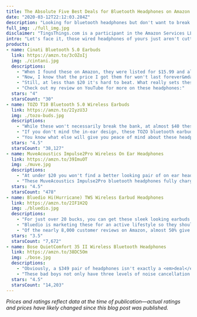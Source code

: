 ```yaml
---
title: The Absolute Five Best Deals for Bluetooth Headphones on Amazon for 2020
date: "2020-03-12T22:12:03.284Z"
description: "Looking for bluetooth headphones but don't want to break the bank? Check out these 10 deals now!"
full_img: ./full_img.jpg
disclaimer: "TingsThings.com is a participant in the Amazon Services LLC Associates Program, an affiliate advertising program designed to provide a means for sites to earn advertising fees by advertising and linking to Amazon.com."
intro: "Let's face it, those wired headphones of yours just aren't cutting it. Like, c'mon, it's 2020—let's get some wireless headphones in your life. I've done the searching for you and here are my top picks for affordable bluetooth headphones on Amazon."
products:
- name: Cinati Bluetooth 5.0 Earbuds
  link: https://amzn.to/3cOZoIj
  img: ./cintani.jpg
  descriptions:
    - "When I found these on Amazon, they were listed for $15.99 and also had a $2 off coupon attached to it. At $13.99, this was BY FAR the best deal on a pair of bluetooth headphones I found."
    - "Now, I know that the price I got them for won't last forever&mdash;in fact, at the time of this writing, they're back up to $17.99&mdash;but Amazon is constantly adding coupons to random items so it's worth keeping an eye on this product to see if the price drops again."
    - "Still, at less than $20 it's hard to beat. What really sets these apart from the others is the LCD display in the case that lets you know how much juice you have left."
    - "Check out my review on YouTube for more on these headphones:"
  stars: "4"
  starsCount: "30"
- name: TOZO T10 Bluetooth 5.0 Wireless Earbuds
  link: https://amzn.to/2IyzU3J
  img: ./tozo-buds.jpg
  descriptions:
    - "While these won't necessarily break the bank, at almost $40 these are one of the more pricier headphones on my list (well, until you get to the last item, lol)."
    - "If you don't mind the in-ear design, these TOZO bluetooth earbuds and charging case are absolutely fantastic for an active lifestyle. They claim they're waterproof up to 1 meter deep for 30 minutes! You may not be diving with these on but you'll have peace of mind knowing they'll withstand even your most intense sweat-dripping gym sessions."
    - "You know what else will give you peace of mind about these headphones? The over 25,000 five-star reviews! Like, what?!"
  stars: "4.5"
  starsCount: "38,127"
- name: MuveAcoustics Impulse2Pro Wireless On Ear Headphones
  link: https://amzn.to/39ImuOT
  img: ./muve.jpg
  descriptions:
    - "At under $20 you won't find a better looking pair of on ear headphones that fold for compact storage."
    - "These MuveAcoustics Impulse2Pro bluetooth headphones fully charge in 90 minutes and will last up to 15 hours—and if your battery does die, they've included a detachable auxiliary cable with an inline mic in case you need to make some calls."
  stars: "4.5"
  starsCount: "478"
- name: Bluedio Hi(Hurricane) TWS Wireless Earbud Headphones
  link: https://amzn.to/2IF1H2Q
  img: ./bluedio.jpg
  descriptions:
    - "For just over 20 bucks, you can get these sleek looking earbuds including the charging case."
    - "Bluedio is marketing these for an active lifestyle so they should work great for runners and for those of you who like to crank up the tunes at the gym. The battery should give you about five (5) hours of playing time while a fully charged case can give your headphones four (4) full charges."
    - "Of the nearly 8,000 customer reviews on Amazon, almost 50% give this a 5-star rating. So, if you're in the market for this particular style at a low price point, these might be perfect for you."
  stars: "3.5"
  starsCount: "7,672"
- name: Bose QuietComfort 35 II Wireless Bluetooth Headphones
  link: https://amzn.to/38DC5Om
  img: ./bose.jpg
  descriptions:
    - "Obviously, a $349 pair of headphones isn't exactly a <em>deal</em> but with over 11,000 five-star reviews I thought it was worth noting here."
    - "These bad boys not only have three levels of noise cancellation but they also are Amazon Alexa enabled. With a \"noise-rejecting dual-microphone system,\" Alexa should have no trouble hearing you when you're out and about."
  stars: "4.5"
  starsCount: "14,203"
---
```


*Prices and ratings reflect data at the time of publication—actual ratings and prices have likely changed since this blog post was published.*